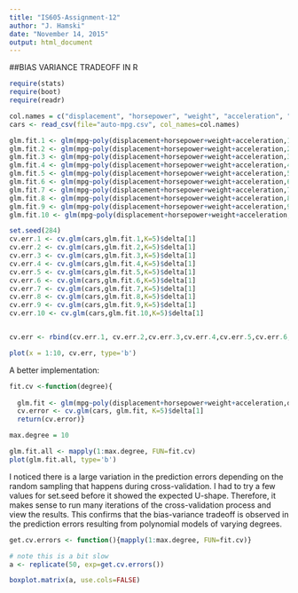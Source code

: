 ```yaml
---
title: "IS605-Assignment-12"
author: "J. Hamski"
date: "November 14, 2015"
output: html_document
---
```


##BIAS VARIANCE TRADEOFF IN R

```r
require(stats)
require(boot)
require(readr)
```


```r
col.names = c("displacement", "horsepower", "weight", "acceleration", "mpg")
cars <- read_csv(file="auto-mpg.csv", col_names=col.names)
```

```r
glm.fit.1 <- glm(mpg~poly(displacement+horsepower+weight+acceleration,1), data=cars)
glm.fit.2 <- glm(mpg~poly(displacement+horsepower+weight+acceleration,2), data=cars)
glm.fit.3 <- glm(mpg~poly(displacement+horsepower+weight+acceleration,3), data=cars)
glm.fit.4 <- glm(mpg~poly(displacement+horsepower+weight+acceleration,4), data=cars)
glm.fit.5 <- glm(mpg~poly(displacement+horsepower+weight+acceleration,5), data=cars)
glm.fit.6 <- glm(mpg~poly(displacement+horsepower+weight+acceleration,6), data=cars)
glm.fit.7 <- glm(mpg~poly(displacement+horsepower+weight+acceleration,7), data=cars)
glm.fit.8 <- glm(mpg~poly(displacement+horsepower+weight+acceleration,8), data=cars)
glm.fit.9 <- glm(mpg~poly(displacement+horsepower+weight+acceleration,9), data=cars)
glm.fit.10 <- glm(mpg~poly(displacement+horsepower+weight+acceleration,10), data=cars)
```


```r
set.seed(284)
cv.err.1 <- cv.glm(cars,glm.fit.1,K=5)$delta[1]
cv.err.2 <- cv.glm(cars,glm.fit.2,K=5)$delta[1]
cv.err.3 <- cv.glm(cars,glm.fit.3,K=5)$delta[1]
cv.err.4 <- cv.glm(cars,glm.fit.4,K=5)$delta[1]
cv.err.5 <- cv.glm(cars,glm.fit.5,K=5)$delta[1]
cv.err.6 <- cv.glm(cars,glm.fit.6,K=5)$delta[1]
cv.err.7 <- cv.glm(cars,glm.fit.7,K=5)$delta[1]
cv.err.8 <- cv.glm(cars,glm.fit.8,K=5)$delta[1]
cv.err.9 <- cv.glm(cars,glm.fit.9,K=5)$delta[1]
cv.err.10 <- cv.glm(cars,glm.fit.10,K=5)$delta[1]


cv.err <- rbind(cv.err.1, cv.err.2,cv.err.3,cv.err.4,cv.err.5,cv.err.6,cv.err.7,cv.err.8, cv.err.9, cv.err.10)
```

```r
plot(x = 1:10, cv.err, type='b')
```

A better implementation:

```r
fit.cv <-function(degree){
  
  glm.fit <- glm(mpg~poly(displacement+horsepower+weight+acceleration,degree), data=cars)
  cv.error <- cv.glm(cars, glm.fit, K=5)$delta[1]
  return(cv.error)}

max.degree = 10

glm.fit.all <- mapply(1:max.degree, FUN=fit.cv)
plot(glm.fit.all, type='b')
```

I noticed there is a large variation in the prediction errors depending on the random sampling that happens during cross-validation. I had to try a few values for set.seed before it showed the expected U-shape. Therefore, it makes sense to run many iterations of the cross-validation process and view the results. This confirms that the bias-variance tradeoff is observed in the prediction errors resulting from polynomial models of varying degrees. 
```r
get.cv.errors <- function(){mapply(1:max.degree, FUN=fit.cv)}

# note this is a bit slow
a <- replicate(50, exp=get.cv.errors())

boxplot.matrix(a, use.cols=FALSE)
```

